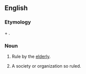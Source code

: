 ==English==

===Etymology===
{{AGr.}} {{term|γέρων||tr=g&eacute;ros|sc=polytonic|old man}} + {{term|-archy}}.

===Noun===
{{en-noun|geriarchies|-}}

# {{rare|uncountable}} Rule by the [[elderly]].
# {{rare|countable}} A society or organization so ruled.